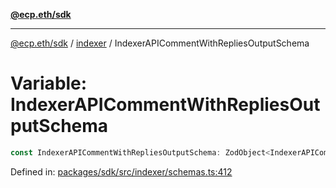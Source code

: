 [**@ecp.eth/sdk**](../../index.mdx)

***

[@ecp.eth/sdk](/sdk-reference/index.mdx) / [indexer](/sdk-reference/indexer/index.mdx) / IndexerAPICommentWithRepliesOutputSchema

# Variable: IndexerAPICommentWithRepliesOutputSchema

```ts
const IndexerAPICommentWithRepliesOutputSchema: ZodObject<IndexerAPICommentWithRepliesOutputSchemaType>;
```

Defined in: [packages/sdk/src/indexer/schemas.ts:412](https://github.com/ecp-eth/comments-monorepo/blob/main/packages/sdk/src/indexer/schemas.ts#L412)
